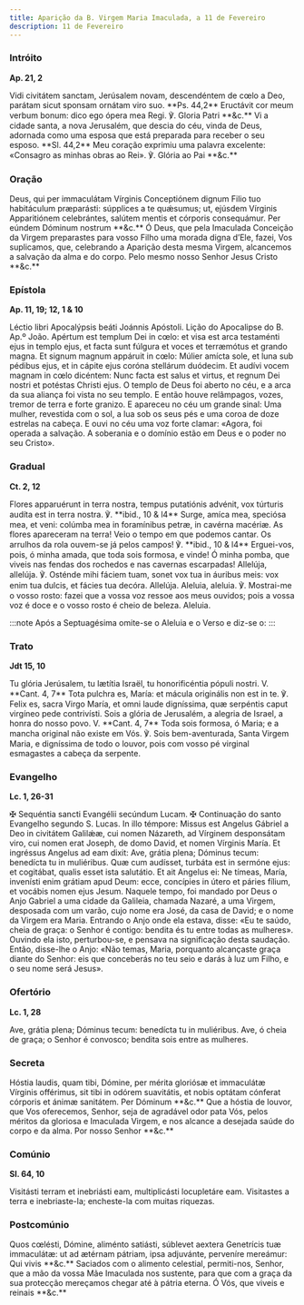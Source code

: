 ```yaml
---
title: Aparição da B. Virgem Maria Imaculada, a 11 de Fevereiro
description: 11 de Fevereiro
---
```


### Intróito

**Ap. 21, 2**

<div class="grid grid-cols-2 gap-5">
  <span class="text-justify">
    Vidi civitátem sanctam, Jerúsalem novam, descendéntem de cœlo a Deo, parátam
    sicut sponsam ornátam viro suo. **Ps. 44,2** Eructávit cor meum verbum
    bonum: dico ego ópera mea Regi. ℣. Gloria Patri **&c.**
  </span>
  <span class="text-justify">
    Vi a cidade santa, a nova Jerusalém, que descia do céu, vinda de Deus,
    adornada como uma esposa que está preparada para receber o seu esposo. **Sl.
    44,2** Meu coração exprimiu uma palavra excelente: «Consagro as minhas obras
    ao Rei». ℣. Glória ao Pai **&c.**
  </span>
</div>

### Oração

<div class="grid grid-cols-2 gap-5">
  <span class="text-justify">
    Deus, qui per immaculátam Vírginis Conceptiónem dignum Filio tuo habitáculum
    præparásti: súpplices a te quǽsumus; ut, ejúsdem Vírginis Apparitiónem
    celebrántes, salútem mentis et córporis consequámur. Per eúndem Dóminum
    nostrum **&c.**
  </span>
  <span class="text-justify">
    Ó Deus, que pela Imaculada Conceição da Virgem preparastes para vosso Filho
    uma morada digna d’Ele, fazei, Vos suplicamos, que, celebrando a Aparição
    desta mesma Virgem, alcancemos a salvação da alma e do corpo. Pelo mesmo
    nosso Senhor Jesus Cristo **&c.**
  </span>
</div>

### Epístola

**Ap. 11, 19; 12, 1 & 10**

<div class="grid grid-cols-2 gap-5">
  <span class="text-justify">
    Léctio libri Apocalýpsis beáti Joánnis Apóstoli.
  </span>
  <span class="text-justify">Lição do Apocalipse do B. Ap.º João.</span>
  <span class="text-justify">
    Apértum est templum Dei in cœlo: et visa est arca testaménti ejus in templo
    ejus, et facta sunt fúlgura et voces et terræmótus et grando magna. Et
    signum magnum appáruit in cœlo: Múlier amícta sole, et luna sub pédibus
    ejus, et in cápite ejus coróna stellárum duódecim. Et audívi vocem magnam in
    cœlo dicéntem: Nunc facta est salus et virtus, et regnum Dei nostri et
    potéstas Christi ejus.
  </span>
  <span class="text-justify">
    O templo de Deus foi aberto no céu, e a arca da sua aliança foi vista no seu
    templo. E então houve relâmpagos, vozes, tremor de terra e forte granizo. E
    apareceu no céu um grande sinal: Uma mulher, revestida com o sol, a lua sob
    os seus pés e uma coroa de doze estrelas na cabeça. E ouvi no céu uma voz
    forte clamar: «Agora, foi operada a salvação. A soberania e o domínio estão
    em Deus e o poder no seu Cristo».
  </span>
</div>

### Gradual

**Ct. 2, 12**

<div class="grid grid-cols-2 gap-5">
  <span class="text-justify">
    Flores apparuérunt in terra nostra, tempus putatiónis advénit, vox túrturis
    audíta est in terra nostra. ℣. **ibid., 10 & l4** Surge, amíca mea, speciósa
    mea, et veni: colúmba mea in foramínibus petræ, in cavérna macériæ.
  </span>
  <span class="text-justify">
    As flores apareceram na terra! Veio o tempo em que podemos cantar. Os
    arrulhos da rola ouvem-se já pelos campos! ℣. **ibid., 10 & l4** Erguei-vos,
    pois, ó minha amada, que toda sois formosa, e vinde! Ó minha pomba, que
    viveis nas fendas dos rochedos e nas cavernas escarpadas!
  </span>
  <span class="text-justify">
    Allelúja, allelúja. ℣. Osténde mihi fáciem tuam, sonet vox tua in áuribus
    meis: vox enim tua dulcis, et fácies tua decóra. Allelúja.
  </span>
  <span class="text-justify">
    Aleluia, aleluia. ℣. Mostrai-me o vosso rosto: fazei que a vossa voz ressoe
    aos meus ouvidos; pois a vossa voz é doce e o vosso rosto é cheio de beleza.
    Aleluia.
  </span>
</div>

:::note
Após a Septuagésima omite-se o Aleluia e o Verso e diz-se o:
:::

### Trato

**Jdt 15, 10**

<div class="grid grid-cols-2 gap-5">
  <span class="text-justify">
    Tu glória Jerúsalem, tu lætítia Israël, tu honorificéntia pópuli nostri. V.
    **Cant. 4, 7** Tota pulchra es, María: et mácula originális non est in te.
    ℣. Felix es, sacra Virgo María, et omni laude digníssima, quæ serpéntis
    caput virgíneo pede contrivísti.
  </span>
  <span class="text-justify">
    Sois a glória de Jerusalém, a alegria de Israel, a honra do nosso povo. V.
    **Cant. 4, 7** Toda sois formosa, ó Maria; e a mancha original não existe em
    Vós. ℣. Sois bem-aventurada, Santa Virgem Maria, e digníssima de todo o
    louvor, pois com vosso pé virginal esmagastes a cabeça da serpente.
  </span>
</div>

### Evangelho

**Lc. 1, 26-31**

<div class="grid grid-cols-2 gap-5">
  <span class="text-justify">
    <span class="text-red-500">✠</span> Sequéntia sancti Evangélii secúndum
    Lucam.
  </span>
  <span class="text-justify">
    <span class="text-red-500">✠</span> Continuação do santo Evangelho segundo
    S. Lucas.
  </span>
  <span class="text-justify">
    In illo témpore: Missus est Angelus Gábriel a Deo in civitátem Galilǽæ, cui
    nomen Názareth, ad Vírginem desponsátam viro, cui nomen erat Joseph, de domo
    David, et nomen Vírginis María. Et ingréssus Angelus ad eam dixit: Ave,
    grátia plena; Dóminus tecum: benedícta tu in muliéribus. Quæ cum audísset,
    turbáta est in sermóne ejus: et cogitábat, qualis esset ista salutátio. Et
    ait Angelus ei: Ne tímeas, María, invenísti enim grátiam apud Deum: ecce,
    concípies in útero et páries fílium, et vocábis nomen ejus Jesum.
  </span>
  <span class="text-justify">
    Naquele tempo, foi mandado por Deus o Anjo Gabriel a uma cidade da Galileia,
    chamada Nazaré, a uma Virgem, desposada com um varão, cujo nome era José, da
    casa de David; e o nome da Virgem era Maria. Entrando o Anjo onde ela
    estava, disse: «Eu te saúdo, cheia de graça: o Senhor é contigo: bendita és
    tu entre todas as mulheres». Ouvindo ela isto, perturbou-se, e pensava na
    significação desta saudação. Então, disse-lhe o Anjo: «Não temas, Maria,
    porquanto alcançaste graça diante do Senhor: eis que conceberás no teu seio
    e darás à luz um Filho, e o seu nome será Jesus».
  </span>
</div>

### Ofertório

**Lc. 1, 28**

<div class="grid grid-cols-2 gap-5">
  <span class="text-justify">
    Ave, grátia plena; Dóminus tecum: benedícta tu in muliéribus.
  </span>
  <span class="text-justify">
    Ave, ó cheia de graça; o Senhor é convosco; bendita sois entre as mulheres.
  </span>
</div>

### Secreta

<div class="grid grid-cols-2 gap-5">
  <span class="text-justify">
    Hóstia laudis, quam tibi, Dómine, per mérita gloriósæ et immaculátæ Vírginis
    offérimus, sit tibi in odórem suavitátis, et nobis optátam cónferat córporis
    et ánimæ sanitátem. Per Dóminum **&c.**
  </span>
  <span class="text-justify">
    Que a hóstia de louvor, que Vos oferecemos, Senhor, seja de agradável odor
    pata Vós, pelos méritos da gloriosa e Imaculada Virgem, e nos alcance a
    desejada saúde do corpo e da alma. Por nosso Senhor **&c.**
  </span>
</div>

### Comúnio

**Sl. 64, 10**

<div class="grid grid-cols-2 gap-5">
  <span class="text-justify">
    Visitásti terram et inebriásti eam, multiplicásti locupletáre eam.
  </span>
  <span class="text-justify">
    Visitastes a terra e inebriaste-la; encheste-la com muitas riquezas.
  </span>
</div>

### Postcomúnio

<div class="grid grid-cols-2 gap-5">
  <span class="text-justify">
    Quos cœlésti, Dómine, aliménto satiásti, súblevet aextera Genetrícis tuæ
    immaculátæ: ut ad ætérnam pátriam, ipsa adjuvánte, perveníre mereámur: Qui
    vivis **&c.**
  </span>
  <span class="text-justify">
    Saciados com o alimento celestial, permiti-nos, Senhor, que a mão da vossa
    Mãe Imaculada nos sustente, para que com a graça da sua protecção mereçamos
    chegar até à pátria eterna. Ó Vós, que viveis e reinais **&c.**
  </span>
</div>
